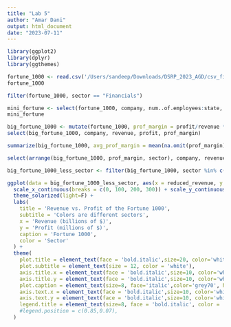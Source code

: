 ```yaml
---
title: "Lab 5"
author: "Amar Dani"
output: html_document
date: "2023-07-11"
---
```


```r
library(ggplot2)
library(dplyr)
library(ggthemes)
```
```r
fortune_1000 <- read.csv('/Users/sandeep/Downloads/DSRP_2023_AGD/csv_files/Fortune_1000.csv')
fortune_1000
```
```r
filter(fortune_1000, sector == "Financials")
```
```r
mini_fortune <- select(fortune_1000, company, num..of.employees:state, -sector)
mini_fortune
```
```r
big_fortune_1000 <- mutate(fortune_1000, prof_margin = profit/revenue * 100, reduced_revenue = revenue/1000)
select(big_fortune_1000, company, revenue, profit, prof_margin)
```
```r
summarize(big_fortune_1000, avg_prof_margin = mean(na.omit(prof_margin)), .by = sector)
```
```r
select(arrange(big_fortune_1000, prof_margin, sector), company, revenue, profit, prof_margin, sector, everything())
```
```r
big_fortune_1000_less_sector <- filter(big_fortune_1000, sector %in% c("Financials", "Technology", "Health Care", "Energy", "Media"))
```

```r
ggplot(data = big_fortune_1000_less_sector, aes(x = reduced_revenue, y = profit)) + geom_jitter(aes(color = sector)) +
  scale_x_continuous(breaks = c(0, 100, 200, 300)) + scale_y_continuous(breaks = c(0,25000,50000, 75000)) +
  theme_solarized(light=F) + 
  labs(
    title = 'Revenue vs. Profit of the Fortune 1000',
    subtitle = 'Colors are different sectors',
    x = 'Revenue (billions of $)',
    y = 'Profit (millions of $)',
    caption = 'Fortune 1000',
    color = 'Sector'
  ) + 
  theme(
    plot.title = element_text(face = 'bold.italic',size=20, color='white'),
    plot.subtitle = element_text(size = 12, color = 'white'),
    axis.title.x = element_text(face = 'bold.italic',size=10, color='white'),
    axis.title.y = element_text(face = 'bold.italic',size=10, color='white'),
    plot.caption = element_text(size=8, face='italic',color='grey70', hjust=0),
    axis.text.x = element_text(face = 'bold.italic',size=10, color='white'),
    axis.text.y = element_text(face = 'bold.italic',size=10, color='white'),
    legend.title = element_text(size=8, face = 'bold.italic', color = 'white')
    #legend.position = c(0.85,0.07),
  )
```

